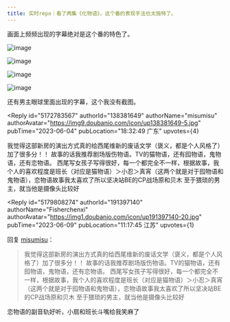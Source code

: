 ```yaml
---
title: 实时repo｜看了两集《化物语》，这个番的表现手法也太独特了。
---
```



<Forum groupName="动画番剧" groupUrl="https://www.douban.com/group/596353/" archivedAt="2025-05-16T14:28:57.587Z">
  <Post
    id="289566000"
    title="实时repo｜看了两集《化物语》，这个番的表现手法也太独特了。"
    url="https://www.douban.com/group/topic/289566000/?_spm_id=MTUxMDQ5NDYy"
    pubTime="2023-06-16"
    highlightUserId="191397140"
  >
画面上频频出现的字幕绝对是这个番的特色了。

![image](https://img2.doubanio.com/view/group_topic/l/public/p611388651.webp)

![image](https://img9.doubanio.com/view/group_topic/l/public/p611388644.webp)

![image](https://img1.doubanio.com/view/group_topic/l/public/p611388650.webp)

![image](https://img9.doubanio.com/view/group_topic/l/public/p611388645.webp)

还有男主眼球里面出现的字幕，这个我没有截图。

<Reply
  id="5172783567"
  authorId="138381649"
  authorName="misumisu"
  authorAvatar="https://img9.doubanio.com/icon/up138381649-5.jpg"
  pubTime="2023-06-04"
  pubLocation="18:32:49 广东"
  upvotes={4}
>
我觉得这部新房的演出方式真的给西尾维新的废话文学（褒义，都是个人风格了）加了很多分！！
故事的话我推荐剧场版伤物语。TV的猫物语，还有囮物语，鬼物语，还有恋物语。
西尾写女孩子写得很好，每一个都完全不一样，根据故事，我个人的喜欢程度是班长（对应是猫物语）＞小忍＞真宵（这两个就是对于囮物语和鬼物语），恋物语故事我太喜欢了所以坚决站BE的CP战场原和贝木
至于猥琐的男主，就当他是摄像头比较好
</Reply>

<Reply
  id="5179808274"
  authorId="191397140"
  authorName="Fisherchenxi"
  authorAvatar="https://img1.doubanio.com/icon/up191397140-20.jpg"
  pubTime="2023-06-09"
  pubLocation="11:17:45 江苏"
  upvotes={1}
>
回复 [misumisu](https://www.douban.com/people/138381649/)：
 > 我觉得这部新房的演出方式真的给西尾维新的废话文学（褒义，都是个人风格了）加了很多分！！
> 故事的话我推荐剧场版伤物语。TV的猫物语，还有囮物语，鬼物语，还有恋物语。
> 西尾写女孩子写得很好，每一个都完全不一样，根据故事，我个人的喜欢程度是班长（对应是猫物语）＞小忍＞真宵（这两个就是对于囮物语和鬼物语），恋物语故事我太喜欢了所以坚决站BE的CP战场原和贝木
> 至于猥琐的男主，就当他是摄像头比较好

恋物语的副音轨好听，小扇和班长斗嘴给我笑麻了
</Reply>
  </Post>
</Forum>
